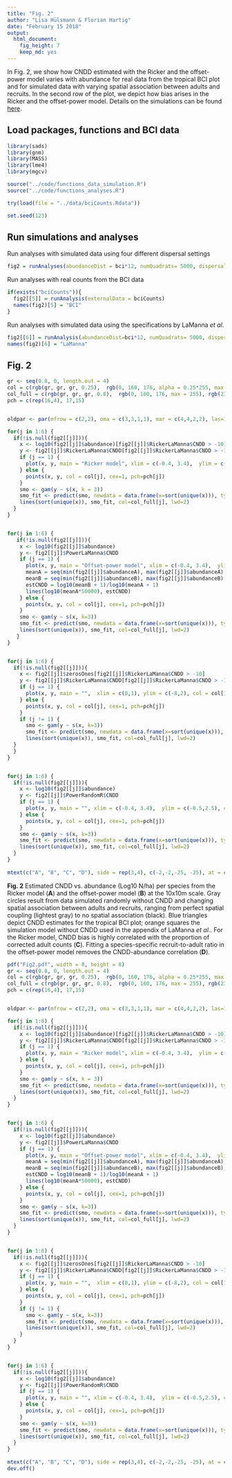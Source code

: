 ```yaml
---
title: "Fig. 2"
author: "Lisa Hülsmann & Florian Hartig"
date: "February 15 2018"
output: 
  html_document: 
    fig_height: 7
    keep_md: yes
---
```


In Fig. 2, we show how CNDD estimated with the Ricker and the offset-power model varies with abundance for real data from the tropical BCI plot and for simulated data with varying spatial association between adults and recruits. In the second row of the plot, we depict how bias arises in the Ricker and the offset-power model. Details on the simulations can be found [here](https://github.com/LisaHuelsmann/CommentTo-LaMannaEtAl-Science/tree/master/code). 


## Load packages, functions and BCI data

```r
library(sads)
library(gnm)
library(MASS)
library(lme4)
library(mgcv)

source("../code/functions_data_simulation.R")
source("../code/functions_analyses.R")

try(load(file = "../data/bciCounts.Rdata"))

set.seed(123)
```



## Run simulations and analyses

Run analyses with simulated data using four different dispersal settings
```r
fig2 = runAnalyses(abundanceDist = bci*12, numQuadrats= 5000, dispersal = c(0, 0.4, 0.8, Inf))
```

Run analyses with real counts from the BCI data
```r
if(exists("bciCounts")){
  fig2[[5]] = runAnalysis(externalData = bciCounts)
  names(fig2)[5] = "BCI"
}
```

Run analyses with simulated data using the specifications by LaManna *et al*.
```r
fig2[[6]] = runAnalysis(abundanceDist=bci*12, numQuadrats= 5000, dispersal = 0.1, theta = 1, adultSurvival = "LaManna")
names(fig2)[6] = "LaManna"
```


## Fig. 2

```r
gr <- seq(0.8, 0, length.out = 4)
col = c(rgb(gr, gr, gr, 0.25),  rgb(0, 160, 176, alpha = 0.25*255, max = 255), rgb(235, 104, 65, alpha = 0.25*255, max = 255))
col_full = c(rgb(gr, gr, gr, 0.8),  rgb(0, 160, 176, max = 255), rgb(235, 104, 65, max = 255))
pch = c(rep(16,4), 17,15)


oldpar <- par(mfrow = c(2,2), oma = c(3,3,1,1), mar = c(4,4,2,2), las=1, mgp=c(2.5, 0.5, 0), lwd=75/75, cex.axis=3/3, cex.lab=1, font.lab=2, tcl=(-0.2))

for(j in 1:6) {
  if(!is.null(fig2[[j]])){
    x <- log10(fig2[[j]]$abundance)[fig2[[j]]$RickerLaManna$CNDD > -10]
    y <- fig2[[j]]$RickerLaManna$CNDD[fig2[[j]]$RickerLaManna$CNDD > -10]
    if (j == 1) {
      plot(x, y, main = "Ricker model", xlim = c(-0.4, 3.4),  ylim = c(-8,2), col = col[1], pch=pch[1], xlab = "Species abundance log10(N/ha)", ylab = "CNDD")
    } else {
      points(x, y, col = col[j], cex=1, pch=pch[j])    
    }
    smo <- gam(y ~ s(x, k = 3))
    smo_fit <- predict(smo, newdata = data.frame(x=sort(unique(x))), type = "response")
    lines(sort(unique(x)), smo_fit, col=col_full[j], lwd=2)
  }
}


for(j in 1:6) {
   if(!is.null(fig2[[j]])){
    x <- log10(fig2[[j]]$abundance)
    y <- fig2[[j]]$PowerLaManna$CNDD
    if (j == 1) {
      plot(x, y, main = "Offset-power model", xlim = c(-0.4, 3.4),  ylim = c(-0.5,2.5), col = col[1], pch=pch[1], cex=1, xlab = "Species abundance log10(N/ha)", ylab = "CNDD")
      meanA = seq(min(fig2[[j]]$abundanceA), max(fig2[[j]]$abundanceA), length.out = 20)/10000
      meanB = seq(min(fig2[[j]]$abundanceB), max(fig2[[j]]$abundanceB), length.out = 20)/10000
      estCNDD = log10(meanB + 1)/log10(meanA + 1)
      lines(log10(meanA*50000), estCNDD)
    } else {
      points(x, y, col = col[j], cex=1, pch=pch[j])    
    }
    smo <- gam(y ~ s(x, k=3))
    smo_fit <- predict(smo, newdata = data.frame(x=sort(unique(x))), type = "response")
    lines(sort(unique(x)), smo_fit, col=col_full[j], lwd=2)
   }
}


for(j in 1:6) {
  if(!is.null(fig2[[j]])){
    x <- fig2[[j]]$zerosOnes[fig2[[j]]$RickerLaManna$CNDD > -10]
    y <- fig2[[j]]$RickerLaManna$CNDD[fig2[[j]]$RickerLaManna$CNDD > -10]
    if (j == 1) {
      plot(x, y, main = "",  xlim = c(0,1), ylim = c(-8,2), col = col[1], pch=pch[1], cex=1, xlab = "Proportion recruits without adults", ylab = "CNDD")
    } else {
      points(x, y, col = col[j], cex=1, pch=pch[j])    
    }
    if (j != 1) {
      smo <- gam(y ~ s(x, k=3))
      smo_fit <- predict(smo, newdata = data.frame(x=sort(unique(x))), type = "response")
      lines(sort(unique(x)), smo_fit, col=col_full[j], lwd=2)
  }
  }
}


for(j in 1:6) {
  if(!is.null(fig2[[j]])){
    x <- log10(fig2[[j]]$abundance)
    y <- fig2[[j]]$PowerRandomR$CNDD
    if (j == 1) {
      plot(x, y, main = "", xlim = c(-0.4, 3.4),  ylim = c(-0.5,2.5), col = col[1], pch=pch[1], cex=1, xlab = "Species abundance log10(N/ha)", ylab = "CNDD")
    } else {
      points(x, y, col = col[j], cex=1, pch=pch[j])    
    }
    smo <- gam(y ~ s(x, k=3))
    smo_fit <- predict(smo, newdata = data.frame(x=sort(unique(x))), type = "response")
    lines(sort(unique(x)), smo_fit, col=col_full[j], lwd=2)
  }
}
 
mtext(c("A", "B", "C", "D"), side = rep(3,4), c(-2,-2,-25, -25), at = c(0,0.5, 0, 0.5), outer = T, cex = 1.2, font=2)
```


**Fig. 2** Estimated CNDD vs. abundance (Log10 N/ha) per species from the Ricker model (**A**) and the offset-power model (**B**) at the 10x10m scale. Gray circles result from data simulated randomly without CNDD and changing spatial association between adults and recruits, ranging from perfect spatial coupling (lightest gray) to no spatial association (black). Blue triangles depict CNDD estimates for the tropical BCI plot; orange squares the simulation model without CNDD used in the appendix of LaManna *et al*.. For the Ricker model, CNDD bias is highly correlated with the proportion of corrected adult counts (**C**). Fitting a species-specific recruit-to-adult ratio in the offset-power model removes the CNDD-abundance correlation (**D**).



```r
pdf("Fig2.pdf", width = 8, height = 8)
gr <- seq(0.8, 0, length.out = 4)
col = c(rgb(gr, gr, gr, 0.25),  rgb(0, 160, 176, alpha = 0.25*255, max = 255), rgb(235, 104, 65, alpha = 0.25*255, max = 255))
col_full = c(rgb(gr, gr, gr, 0.8),  rgb(0, 160, 176, max = 255), rgb(235, 104, 65, max = 255))
pch = c(rep(16,4), 17,15)


oldpar <- par(mfrow = c(2,2), oma = c(3,3,1,1), mar = c(4,4,2,2), las=1, mgp=c(2.5, 0.5, 0), lwd=75/75, cex.axis=3/3, cex.lab=1, font.lab=2, tcl=(-0.2))

for(j in 1:6) {
  if(!is.null(fig2[[j]])){
    x <- log10(fig2[[j]]$abundance)[fig2[[j]]$RickerLaManna$CNDD > -10]
    y <- fig2[[j]]$RickerLaManna$CNDD[fig2[[j]]$RickerLaManna$CNDD > -10]
    if (j == 1) {
      plot(x, y, main = "Ricker model", xlim = c(-0.4, 3.4),  ylim = c(-8,2), col = col[1], pch=pch[1], xlab = "Species abundance log10(N/ha)", ylab = "CNDD")
    } else {
      points(x, y, col = col[j], cex=1, pch=pch[j])    
    }
    smo <- gam(y ~ s(x, k = 3))
    smo_fit <- predict(smo, newdata = data.frame(x=sort(unique(x))), type = "response")
    lines(sort(unique(x)), smo_fit, col=col_full[j], lwd=2)
  }
}


for(j in 1:6) {
  if(!is.null(fig2[[j]])){
    x <- log10(fig2[[j]]$abundance)
    y <- fig2[[j]]$PowerLaManna$CNDD
    if (j == 1) {
      plot(x, y, main = "Offset-power model", xlim = c(-0.4, 3.4),  ylim = c(-0.5,2.5), col = col[1], pch=pch[1], cex=1, xlab = "Species abundance log10(N/ha)", ylab = "CNDD")
      meanA = seq(min(fig2[[j]]$abundanceA), max(fig2[[j]]$abundanceA), length.out = 20)/10000
      meanB = seq(min(fig2[[j]]$abundanceB), max(fig2[[j]]$abundanceB), length.out = 20)/10000
      estCNDD = log10(meanB + 1)/log10(meanA + 1)
      lines(log10(meanA*50000), estCNDD)
    } else {
      points(x, y, col = col[j], cex=1, pch=pch[j])    
    }
    smo <- gam(y ~ s(x, k=3))
    smo_fit <- predict(smo, newdata = data.frame(x=sort(unique(x))), type = "response")
    lines(sort(unique(x)), smo_fit, col=col_full[j], lwd=2)
  }
}


for(j in 1:6) {
  if(!is.null(fig2[[j]])){
    x <- fig2[[j]]$zerosOnes[fig2[[j]]$RickerLaManna$CNDD > -10]
    y <- fig2[[j]]$RickerLaManna$CNDD[fig2[[j]]$RickerLaManna$CNDD > -10]
    if (j == 1) {
      plot(x, y, main = "",  xlim = c(0,1), ylim = c(-8,2), col = col[1], pch=pch[1], cex=1, xlab = "Proportion recruits without adults", ylab = "CNDD")
    } else {
      points(x, y, col = col[j], cex=1, pch=pch[j])    
    }
    if (j != 1) {
      smo <- gam(y ~ s(x, k=3))
      smo_fit <- predict(smo, newdata = data.frame(x=sort(unique(x))), type = "response")
      lines(sort(unique(x)), smo_fit, col=col_full[j], lwd=2)
    }
  }
}


for(j in 1:6) {
  if(!is.null(fig2[[j]])){
    x <- log10(fig2[[j]]$abundance)
    y <- fig2[[j]]$PowerRandomR$CNDD
    if (j == 1) {
      plot(x, y, main = "", xlim = c(-0.4, 3.4),  ylim = c(-0.5,2.5), col = col[1], pch=pch[1], cex=1, xlab = "Species abundance log10(N/ha)", ylab = "CNDD")
    } else {
      points(x, y, col = col[j], cex=1, pch=pch[j])    
    }
    smo <- gam(y ~ s(x, k=3))
    smo_fit <- predict(smo, newdata = data.frame(x=sort(unique(x))), type = "response")
    lines(sort(unique(x)), smo_fit, col=col_full[j], lwd=2)
  }
}
 
mtext(c("A", "B", "C", "D"), side = rep(3,4), c(-2,-2,-25, -25), at = c(0,0.5, 0, 0.5), outer = T, cex = 1.2, font=2)
dev.off()
```

